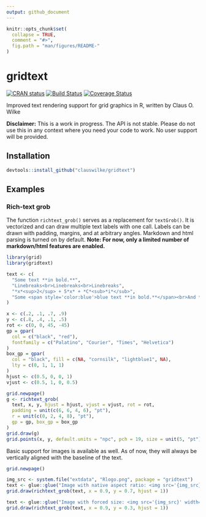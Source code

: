 ```yaml
---
output: github_document
---
```


<!-- README.md is generated from README.Rmd. Please edit that file -->

```r
knitr::opts_chunk$set(
  collapse = TRUE,
  comment = "#>",
  fig.path = "man/figures/README-"
)
```

# gridtext

[![CRAN status](https://www.r-pkg.org/badges/version/gridtext)](https://cran.r-project.org/package=gridtext)
[![Build Status](https://travis-ci.org/clauswilke/gridtext.svg?branch=master)](https://travis-ci.org/clauswilke/gridtext)
[![Coverage Status](https://img.shields.io/codecov/c/github/clauswilke/gridtext/master.svg)](https://codecov.io/github/clauswilke/gridtext?branch=master)



Improved text rendering support for grid graphics in R, written by Claus O. Wilke

**Disclaimer:** This is a work in progress. The API is not stable. Please do not use this in any context where you need your code to work. No user support will be provided.


## Installation

```r
devtools::install_github("clauswilke/gridtext")
```

## Examples

### Rich-text grob

The function `richtext_grob()` serves as a replacement for `textGrob()`. It is vectorized and can draw multiple text labels with one call. Labels can be drawn with padding, margins, and at arbitrary angles. Markdown and html parsing is turned on by default. **Note: For now, only a limited number of markdown/html features are enabled.**

```r
library(grid)
library(gridtext)

text <- c(
  "Some text **in bold.**",
  "Linebreaks<br>Linebreaks<br>Linebreaks",
  "*x*<sup>2</sup> + 5*x* + *C*<sub>*i*</sub>",
  "Some <span style='color:blue'>blue text **in bold.**</span><br>And *italics text.*<br>And some <span style='font-size:18; color:black'>large</span> text."
)

x <- c(.2, .1, .7, .9)
y <- c(.8, .4, .1, .5)
rot <- c(0, 0, 45, -45)
gp = gpar(
  col = c("black", "red"),
  fontfamily = c("Palatino", "Courier", "Times", "Helvetica")
)
box_gp = gpar(
  col = "black", fill = c(NA, "cornsilk", "lightblue1", NA),
  lty = c(0, 1, 1, 1)
)
hjust <- c(0.5, 0, 0, 1)
vjust <- c(0.5, 1, 0, 0.5)

grid.newpage()
g <- richtext_grob(
  text, x, y, hjust = hjust, vjust = vjust, rot = rot, 
  padding = unit(c(6, 6, 4, 6), "pt"),
  r = unit(c(0, 2, 4, 8), "pt"),
  gp = gp, box_gp = box_gp
)
grid.draw(g)
grid.points(x, y, default.units = "npc", pch = 19, size = unit(5, "pt"))
```


Basic support for images is available as well. As of now, they will always be vertically aligned with the baseline of the text.
```r
grid.newpage()

img_src <- system.file("extdata", "Rlogo.png", package = "gridtext")
text <- glue::glue("Image with native aspect ratio: <img src='{img_src}' width='100'/> And some more text.")
grid.draw(richtext_grob(text, x = 0.9, y = 0.7, hjust = 1))

text <- glue::glue("Image with forced size: <img src='{img_src}' width='100' height='30'/> And some more text.")
grid.draw(richtext_grob(text, x = 0.9, y = 0.3, hjust = 1))

```
